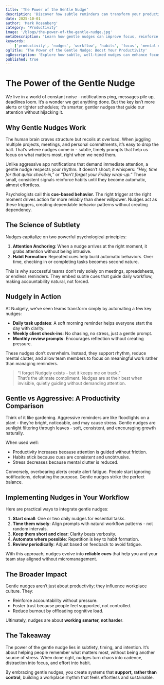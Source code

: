 ```yaml
---
title: 'The Power of the Gentle Nudge'
description: 'Discover how subtle reminders can transform your productivity, build habits, and reduce mental clutter without interrupting your workflow.'
date: 2025-10-01
author: 'Mark Rosenberg'
category: 'Productivity'
image: '/blogs/the-power-of-the-gentle-nudge.jpg'
metaDescription: 'Learn how gentle nudges can improve focus, reinforce habits, and help teams stay accountable without overwhelming them.'
keywords:
    ['productivity', 'nudges', 'workflow', 'habits', 'focus', 'mental clarity']
ogTitle: 'The Power of the Gentle Nudge: Boost Your Productivity'
ogDescription: 'Explore how subtle, well-timed nudges can enhance focus, support habits, and reduce mental overload in your personal and professional life.'
published: true
---
```


# The Power of the Gentle Nudge

We live in a world of constant noise - notifications ping, messages pile up, deadlines loom. It’s a wonder we get anything done. But the key isn’t more alerts or tighter schedules; it’s smarter, gentler nudges that guide our attention without hijacking it.

## Why Gentle Nudges Work

The human brain craves structure but recoils at overload. When juggling multiple projects, meetings, and personal commitments, it’s easy to drop the ball. That’s where nudges come in - subtle, timely prompts that help us focus on what matters most, right when we need them.

Unlike aggressive app notifications that demand immediate attention, a gentle nudge respects your rhythm. It doesn’t shout; it whispers: _“Hey, time for that quick check-in,”_ or _“Don’t forget your Friday wrap-up.”_ These small, consistent signals reinforce habits until they become automatic, almost effortless.

Psychologists call this **cue-based behavior**. The right trigger at the right moment drives action far more reliably than sheer willpower. Nudges act as these triggers, creating dependable behavior patterns without creating dependency.

## The Science of Subtlety

Nudges capitalize on two powerful psychological principles:

1. **Attention Anchoring**: When a nudge arrives at the right moment, it grabs attention without being intrusive.
2. **Habit Formation**: Repeated cues help build automatic behaviors. Over time, checking in or completing tasks becomes second nature.

This is why successful teams don’t rely solely on meetings, spreadsheets, or endless reminders. They embed subtle cues that guide daily workflow, making accountability natural, not forced.

## Nudgely in Action

At Nudgely, we’ve seen teams transform simply by automating a few key nudges:

- **Daily task updates**: A soft morning reminder helps everyone start the day with clarity.
- **Weekly client check-ins**: No chasing, no stress, just a gentle prompt.
- **Monthly review prompts**: Encourages reflection without creating pressure.

These nudges don’t overwhelm. Instead, they support rhythm, reduce mental clutter, and allow team members to focus on meaningful work rather than managing reminders.

> “I forget Nudgely exists - but it keeps me on track.”  
> That’s the ultimate compliment. Nudges are at their best when invisible, quietly guiding without demanding attention.

## Gentle vs Aggressive: A Productivity Comparison

Think of it like gardening. Aggressive reminders are like floodlights on a plant - they’re bright, noticeable, and may cause stress. Gentle nudges are sunlight filtering through leaves - soft, consistent, and encouraging growth naturally.

When used well:

- Productivity increases because attention is guided without friction.
- Habits stick because cues are consistent and unobtrusive.
- Stress decreases because mental clutter is reduced.

Conversely, overbearing alerts create alert fatigue. People start ignoring notifications, defeating the purpose. Gentle nudges strike the perfect balance.

## Implementing Nudges in Your Workflow

Here are practical ways to integrate gentle nudges:

1. **Start small**: One or two daily nudges for essential tasks.
2. **Time them wisely**: Align prompts with natural workflow patterns - not random intervals.
3. **Keep them short and clear**: Clarity beats verbosity.
4. **Automate where possible**: Repetition is key to habit formation.
5. **Review periodically**: Adjust based on feedback to avoid fatigue.

With this approach, nudges evolve into **reliable cues** that help you and your team stay aligned without micromanagement.

## The Broader Impact

Gentle nudges aren’t just about productivity; they influence workplace culture. They:

- Reinforce accountability without pressure.
- Foster trust because people feel supported, not controlled.
- Reduce burnout by offloading cognitive load.

Ultimately, nudges are about **working smarter, not harder**.

## The Takeaway

The power of the gentle nudge lies in subtlety, timing, and intention. It’s about helping people remember what matters most, without being another source of stress. When done right, nudges turn chaos into cadence, distraction into focus, and effort into habit.

By embracing gentle nudges, you create systems that **support, rather than control**, building a workplace rhythm that feels effortless and sustainable.
